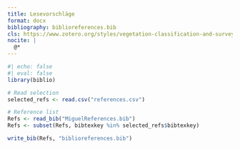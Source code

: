```yaml
---
title: Lesevorschläge
format: docx
bibliography: biblioreferences.bib
cls: https://www.zotero.org/styles/vegetation-classification-and-survey.cls
nocite: |
  @*
---
```


```r
#| echo: false
#| eval: false
library(biblio)

# Read selection
selected_refs <- read.csv("references.csv")

# Reference list
Refs <- read_bib("MiguelReferences.bib")
Refs <- subset(Refs, bibtexkey %in% selected_refs$bibtexkey)

write_bib(Refs, "biblioreferences.bib")
```

